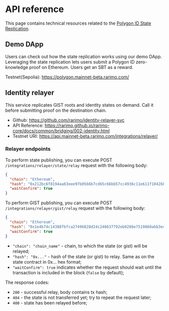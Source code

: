 ---
---

# API reference

This page contains technical resources related to the [Polygon ID State Replication](/ecosystem/polygon-id-state-replication).

## Demo DApp

Users can check out how the state replication works using our demo DApp. Leveraging the state replication lets users submit a Polygon ID zero-knowledge proof on Ethereum. Users get an SBT as a reward.

Testnet(Sepolia): https://polygon.mainnet-beta.rarimo.com/

## Identity relayer

This service replicates GIST roots and identity states on demand.
Call it before submitting proof on the destination chain.

- Github: https://github.com/rarimo/identity-relayer-svc
- API Reference: https://rarimo.github.io/rarimo-core/docs/common/bridging/002-identity.html
- Testnet URI: https://api.mainnet-beta.rarimo.com/integrations/relayer/

### Relayer endpoints

To perform state publishing, you can execute POST `/integrations/relayer/state/relay` request with the following body:

```json
{
  "chain": "Ethereum",
  "hash": "0x212bc6f8194aa63eee97b0566b7cd65c66bb57cc4936c11e611f1042bb0b7118",
  "waitConfirm": true
}
```

To perform GIST publishing, you can execute POST `/integrations/relayer/gist/relay` request with the following body:

```json
{
  "chain": "Ethereum",
  "hash": "0x1e4b74c14388fbfca27496828d24c248637792eb0286e7519860abb3ec01bc70",
  "waitConfirm": true
}
```

- `"chain": "chain_name"` - chain, to which the state (or gist) will be relayed;
- `"hash": "0x..."` - hash of the state (or gist) to relay. Same as on the state contract in 0x... hex format;
- `"waitConfirm": true` indicates whether the request should wait until the transaction is included in the block (`false` by default);

The response codes:

- `200` - successful relay, body contains tx hash;
- `404` - the state is not transferred yet; try to repeat the request later;
- `400` - state has been relayed before;
